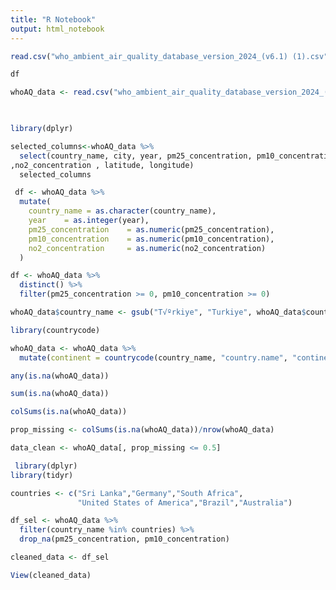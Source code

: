 ```yaml
---
title: "R Notebook"
output: html_notebook
---
```


```r
read.csv("who_ambient_air_quality_database_version_2024_(v6.1) (1).csv")
```

```r
df
```
```r
whoAQ_data <- read.csv("who_ambient_air_quality_database_version_2024_(v6.1) (1).csv") 

  

```



```r
library(dplyr)
```

```r
selected_columns<-whoAQ_data %>%
  select(country_name, city, year, pm25_concentration, pm10_concentration
,no2_concentration , latitude, longitude)
  selected_columns
```

```r
 df <- whoAQ_data %>%
  mutate(
    country_name = as.character(country_name),
    year    = as.integer(year),
    pm25_concentration    = as.numeric(pm25_concentration),
    pm10_concentration    = as.numeric(pm10_concentration),
    no2_concentration     = as.numeric(no2_concentration)
  )
```


```r
df <- whoAQ_data %>%
  distinct() %>%            
  filter(pm25_concentration >= 0, pm10_concentration >= 0)   

```

```r
whoAQ_data$country_name <- gsub("T√ºrkiye", "Turkiye", whoAQ_data$country_name)

```

```r
library(countrycode)
```


```r


whoAQ_data <- whoAQ_data %>%
  mutate(continent = countrycode(country_name, "country.name", "continent"))

```


```r
any(is.na(whoAQ_data))

```

```r
sum(is.na(whoAQ_data))

```

```r
colSums(is.na(whoAQ_data))

```

```r
prop_missing <- colSums(is.na(whoAQ_data))/nrow(whoAQ_data)

data_clean <- whoAQ_data[, prop_missing <= 0.5]


```



```r
 library(dplyr)
library(tidyr)

countries <- c("Sri Lanka","Germany","South Africa",
               "United States of America","Brazil","Australia")

df_sel <- whoAQ_data %>%
  filter(country_name %in% countries) %>%
  drop_na(pm25_concentration, pm10_concentration)

```



```r
cleaned_data <- df_sel

```


```r
View(cleaned_data)

```

